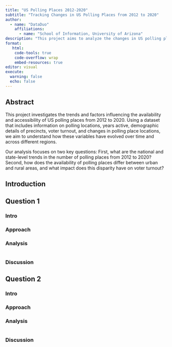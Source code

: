 ```yaml
---
title: "US Polling Places 2012-2020"
subtitle: "Tracking Changes in US Polling Places from 2012 to 2020"
author: 
  - name: "DataDuo"
    affiliations:
      - name: "School of Information, University of Arizona"
description: "This project aims to analyze the changes in US polling places over the period from 2012 to 2020, examining trends and shifts in polling location availability at the county level."
format:
   html:
    code-tools: true
    code-overflow: wrap
    embed-resources: true
editor: visual
execute:
  warning: false
  echo: false
---
```


## Abstract

This project investigates the trends and factors influencing the availability and accessibility of US polling places from 2012 to 2020. Using a dataset that includes information on polling locations, years active, demographic details of precincts, voter turnout, and changes in polling place locations, we aim to understand how these variables have evolved over time and across different regions.

Our analysis focuses on two key questions: First, what are the national and state-level trends in the number of polling places from 2012 to 2020? Second, how does the availability of polling places differ between urban and rural areas, and what impact does this disparity have on voter turnout?

## Introduction 



## Question 1

### Intro

### Approach

### Analysis 

```r

```


### Discussion

## Question 2

### Intro

### Approach


### Analysis 

```r

```


### Discussion


